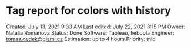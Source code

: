 # Tag report for colors with history

Created: July 13, 2021 9:33 AM
Last edited: July 22, 2021 3:15 PM
Owner: Natalia Romanova
Status: Done
Software: Tableau, keboola
Engineer: tomas.dedek@glami.cz
Estimation: up to 4 hours
Priority: mid